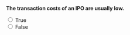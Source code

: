 ::: {.question-block}

**The transaction costs of an IPO are usually low.**

<form>
  <input type="radio" name="q5" value="T" onclick="checkAnswer('q5','F')"> True<br>
  <input type="radio" name="q5" value="F" onclick="checkAnswer('q5','F')"> False<br>
</form>

<div id="feedback-q5" class="feedback" data-status="" style="display:none;">
  The sentence is FALSE: IPOs typically involve high transaction costs.
</div>

:::
